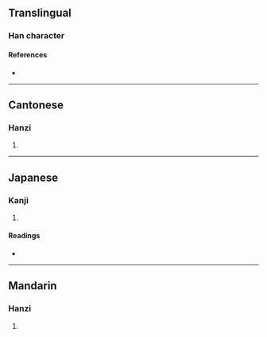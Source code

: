 {{character info/new}}
==Translingual==

===Han character===
{{Han char|rn=32|rad=土|as=14|sn=17|four=48117|canj=GSIT|ids=⿰土監}}

====References====
* {{Han ref|kx=0241.040|dkj=05550|dj=0480.260|hdz=10496.010|uh=58CF|ud=22735|bh=ECCC|bd=60620}}

----

==Cantonese==

===Hanzi===
{{yue-hanzi|jyut=[[haam5]]|y=haam5}}

# {{rfdef|yue|sort=土14}}

----

==Japanese==

===Kanji===
{{ja-kanji|grade=|rs=土14}}

# {{rfdef|ja|sort=土14}}

====Readings====
* {{ja-readings|on=[[かん]] (kan), [[おん]] (on)|kun=}}

----

==Mandarin==

===Hanzi===
{{cmn-hanzi|pin=[[hǎn]] ([[han3]]), [[làn]] ([[lan4]])|wg=han<sup>3</sup>, lan<sup>4</sup>}}

# {{rfdef|cmn|sort=土14}}
